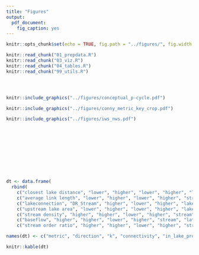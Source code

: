 ```yaml
---
title: "Figures"
output:
  pdf_document:
    fig_caption: yes
---
```


```r
knitr::opts_chunk$set(echo = TRUE, fig.path = "../figures/", fig.width = 5, fig.height = 6)
```

```r
knitr::read_chunk("01_prepdata.R")
knitr::read_chunk("03_viz.R")
knitr::read_chunk("04_tables.R")
knitr::read_chunk("99_utils.R")
```

```r

```

```r

```

```r

```

```r
knitr::include_graphics("../figures/conceptual_p-cycle.pdf")
```

```r
knitr::include_graphics("../figures/conny_metric_key_crop.pdf")
```

```r
knitr::include_graphics("../figures/iws_nws.pdf")
```

```r

```

```r

```

```r

```

```r

```

```r

```

```r

```

<!-- * Olin Lake has a completely undeveloped shoreline -->
<!-- * Madison Lake is impaired according to MPCA -->


```r

```

```r

```

```r

```

```r

```

```r
dt <- data.frame(
  rbind(
    c("closest lake distance", "lower", "higher", "lower", "higher", "lake-stream", "long"), 
    c("average link length", "lower", "higher", "lower", "higher", "stream", "long"), 
    c("lakeconnection", "DR_Stream", "higher", "lower", "higher", "lake", "long"), 
    c("upstream lake area", "lower", "higher", "lower", "higher", "lake", "lat"), 
    c("stream density", "higher", "higher", "lower", "higher", "stream", "lat"),
    c("baseflow", "higher", "higher", "lower", "higher", "stream", "lat"), 
    c("stream order ratio", "higher", "higher", "lower", "higher", "stream", "long")))

names(dt) <- c("metric", "direction", "k", "connectivity", "in_lake_processing", "axis", "connectivity type")

knitr::kable(dt)
```

